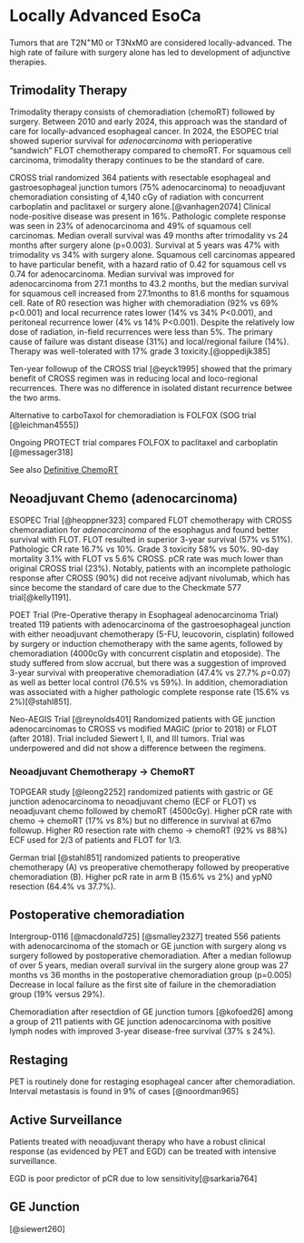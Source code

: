 # Locally Advanced EsoCa {#locally_advanced}

Tumors that are T2N^+^M0 or T3NxM0 are considered locally-advanced. The high rate of failure with surgery alone has led to development of adjunctive therapies.

## Trimodality Therapy {#trimodality}

Trimodality therapy consists of chemoradiation (chemoRT) followed by surgery. Between 2010 and early 2024, this approach was the standard of care for locally-advanced esophageal cancer. In 2024, the ESOPEC trial showed superior survival for *adenocarcinoma* with perioperative "sandwich" FLOT chemotherapy compared to chemoRT.  For squamous cell carcinoma, trimodality therapy continues to be the standard of care.

CROSS trial randomized 364 patients with resectable esophageal and gastroesophageal junction tumors (75% adenocarcinoma) to neoadjuvant chemoradiation consisting of 4,140 cGy of radiation with concurrent carboplatin and paclitaxel or surgery alone.[@vanhagen2074] Clinical node-positive disease was present in 16%. Pathologic complete response was seen in 23% of adenocarcinoma and 49% of squamous cell carcinomas. Median overall survival was 49 months after trimodality vs 24 months after surgery alone (p=0.003). Survival at 5 years was 47% with trimodality vs 34% with surgery alone. Squamous cell carcinomas appeared to have particular benefit, with a hazard ratio of 0.42 for squamous cell vs 0.74 for adenocarcinoma. Median survival was improved for adenocarcinoma from 27.1 months to 43.2 months, but the median survival for squamous cell increased from 27.1months to 81.6 months for squamous cell. Rate of R0 resection was higher with chemoradiation (92% vs 69% p\<0.001) and local recurrence rates lower (14% vs 34% P\<0.001), and peritoneal recurrence lower (4% vs 14% P\<0.001). Despite the relatively low dose of radiation, in-field recurrences were less than 5%. The primary cause of failure was distant disease (31%) and local/regional failure (14%). Therapy was well-tolerated with 17% grade 3 toxicity.[@oppedijk385]

Ten-year followup of the CROSS trial [@eyck1995] showed that the primary benefit of CROSS regimen was in reducing local and loco-regional recurrences. There was no difference in isolated distant recurrence betwee the two arms.

Alternative to carboTaxol for chemoradiation is FOLFOX (SOG trial [@leichman4555]) 

Ongoing PROTECT trial compares FOLFOX to paclitaxel and carboplatin [@messager318]

See also [Definitive ChemoRT](#eso_dcrt)

## Neoadjuvant Chemo (adenocarcinoma)

ESOPEC Trial [@heoppner323] compared FLOT chemotherapy with CROSS chemoradiation for *adenocarcinoma* of the esophagus and found better survival with FLOT. FLOT resulted in superior 3-year survival (57% vs 51%). Pathologic CR rate 16.7% vs 10%. Grade 3 toxicity 58% vs 50%. 90-day mortality 3.1% with FLOT vs 5.6% CROSS. pCR rate was much lower than original CROSS trial (23%). Notably, patients with an incomplete pathologic response after CROSS (90%) did not receive adjvant nivolumab, which has since become the standard of care due to the Checkmate 577 trial[@kelly1191].

POET Trial (Pre-Operative therapy in Esophageal adenocarcinoma Trial) treated 119 patients with adenocarcinoma of the gastroesophageal junction with either neoadjuvant chemotherapy (5-FU, leucovorin, cisplatin) followed by surgery or induction chemotherapy with the same agents, followed by chemoradiation (4000cGy with concurrent cisplatin and etoposide). The study suffered from slow accrual, but there was a suggestion of improved 3-year survival with preoperative chemoradiation (47.4% vs 27.7% *p*=0.07) as well as better local control (76.5% vs 59%). In addition, chemoradiation was associated with a higher pathologic complete response rate (15.6% vs 2%)[@stahl851].

Neo-AEGIS Trial [@reynolds401] Randomized patients with GE junction adenocarcinomas to CROSS vs modified MAGIC (prior to 2018) or FLOT (after 2018). Trial included Siewert I, II, and III tumors. Trial was underpowered and did not show a difference between the regimens.

### Neoadjuvant Chemotherapy $\rightarrow$ ChemoRT

TOPGEAR study [@leong2252] randomized patients with gastric or GE junction adenocarcinoma to neoadjuvant chemo (ECF or FLOT) vs neoadjuvant chemo followed by chemoRT (4500cGy). Higher pCR rate with chemo $\rightarrow$ chemoRT (17% vs 8%) but no difference in survival at 67mo followup. Higher R0 resection rate with chemo $\rightarrow$ chemoRT (92% vs 88%) ECF used for 2/3 of patients and FLOT for 1/3.

German trial [@stahl851] randomized patients to preoperative chemotherapy (A) vs preoperative chemotherapy followed by preoperative chemoradiation (B). Higher pcR rate in arm B (15.6% vs 2%) and ypN0 resection (64.4% vs 37.7%).

## Postoperative chemoradiation

Intergroup-0116 [@macdonald725] [@smalley2327] treated 556 patients with adenocarcinoma of the stomach or GE junction with surgery along vs surgery followed by postoperative chemoradiation. After a median followup of over 5 years, median overall survival iin the surgery alone group was 27 months vs 36 months in the postoperative chemoradiation group (p=0.005) Decrease in local failure as the first site of failure in the chemoradiation group (19% versus 29%).

Chemoradiation after resectdion of GE junction tumors [@kofoed26] among a group of 211 patients with GE junction adenocarcinoma with positive lymph nodes with improved 3-year disease-free survival (37% s 24%).

## Restaging

PET is routinely done for restaging esophageal cancer after chemoradiation. Interval metastasis is found in 9% of cases [@noordman965]

## Active Surveillance

Patients treated with neoadjuvant therapy who have a robust clinical response (as evidenced by PET and EGD) can be treated with intensive surveillance. 

EGD is poor predictor of pCR due to low sensitivity[@sarkaria764]

## GE Junction

[@siewert260]